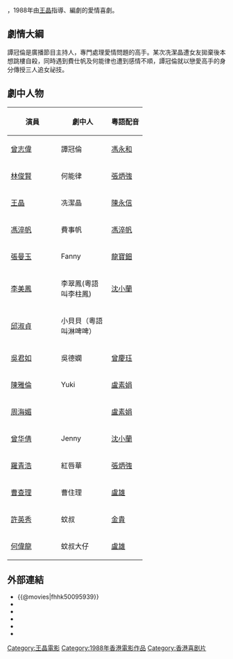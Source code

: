 {{Otheruses|subject=1988年的一部爱情喜剧|other=美国歌手[[凯莎|凯莎]]的单曲|求愛敢死隊 (單曲)}}

{{Infobox Film
|片名          = 求愛敢死隊
|電影原名      = ''{{lang|en|How to Pick Girls Up!}}''
|圖像          = 
|圖像說明      = 
|導演          = [[王晶_(導演)|王晶]]
|監製          = [[劉天賜|劉天賜]]
|製片          = 陳莉華
|編劇          = 王晶
|劇本          = 
|故事          = 
|原著          = 
|旁白          = 
|統籌          = 
|主演          = [[曾志偉|曾志偉]]<br>[[林俊賢|林俊賢]]<br>[[王晶_(導演)|王晶]]<br>[[馮淬帆|馮淬帆]]<br>[[張曼玉|張曼玉]]<br>[[李美鳳|李美鳳]]<br>[[邱淑貞|邱淑貞]]<br>[[吳君如|吳君如]]
|分級          = 
|副標題        = 
|主題曲        = 
|片頭曲        = 
|片尾曲        = 
|配樂          = 周錦祥、黎學斌
|攝影          = 李新業
|剪輯          = 姜興隆
|製片商        = 大都會電影製作有限公司
|發行商        = [[邵氏兄弟(香港)有限公司|邵氏兄弟(香港)有限公司]]
|上映日期      = {{Film date|1988|7|13}}
|發行日期      = 
|片長          = 91 分鐘
|產地          = {{英屬香港電影}}
|語言          = 粵語
|官方網站      = 
|預算          = 
|票房          = [[HK$|HK$]] 12,779,802.00
|前集          = 
|續集          = 
|中國大陸片名  = 
|香港片名      = 
|澳門片名      = 
|臺灣片名      =
|imdb_id     = tt0095939
}}

{{engname|《求愛敢死隊》|''How to Pick Girls Up!''}}，1988年由[[王晶_(導演)|王晶]]指導、編劇的愛情喜劇。

== 劇情大綱 ==
譚冠倫是廣播節目主持人，專門處理愛情問題的高手。某次冼潔晶遭女友拋棄後本想跳樓自殺，同時遇到費仕帆及何能律也遭到感情不順，譚冠倫就以戀愛高手的身分傳授三人追女祕技。

== 劇中人物 ==
{| class="wikitable" width="300"
!width="100"|演員||width="100"|劇中人||粵語配音
|-
|[[曾志偉|曾志偉]]||譚冠倫||[[馮永和|馮永和]]
|-
|[[林俊賢|林俊賢]]||何能律||[[張炳強|張炳強]]
|-
|[[王晶_(導演)|王晶]]||冼潔晶||[[陳永信|陳永信]]
|-
|[[馮淬帆|馮淬帆]]||費事帆 ||[[馮淬帆|馮淬帆]]
|-
|[[張曼玉|張曼玉]]||Fanny||[[龍寶鈿|龍寶鈿]]
|-
|[[李美鳳|李美鳳]]||李翠鳳(粵語叫李柱鳳)||[[沈小蘭|沈小蘭]]
|-
|[[邱淑貞|邱淑貞]]||小貝貝（粵語叫淋啤啤）
|-
|[[吳君如|吳君如]]||吳德嫻||[[曾慶珏|曾慶珏]]
|-
|[[陳雅倫|陳雅倫]]||Yuki||[[盧素娟|盧素娟]]
|-
|[[周海媚|周海媚]]||||[[盧素娟|盧素娟]]
|-
|[[曾華倩|曾华倩]]
|Jenny
|[[沈小蘭|沈小蘭]]
|-
|[[羅青浩|羅青浩]]||紅唇華|| [[張炳強|張炳強]]
|-
|[[曹查理|曹查理]]||曹住理||[[盧雄|盧雄]]
|-
|[[許英秀|許英秀]]||蚊叔||[[金貴|金貴]]
|-
|[[何偉龍|何偉龍]]||蚊叔大仔||[[盧雄|盧雄]]
|}

==外部連結==
*{{@movies|fhhk50095939}}
*{{douban}}
*{{Mtime|20267}}
*{{rotten-tomatoes|how_to_pick_girls_up}}
*{{hkmdb title|7051}}
*{{imdb title|0095939}}

{{王晶}}
[[Category:王晶電影|Category:王晶電影]]
[[Category:1988年香港電影作品|Category:1988年香港電影作品]]
[[Category:香港喜剧片|Category:香港喜剧片]]